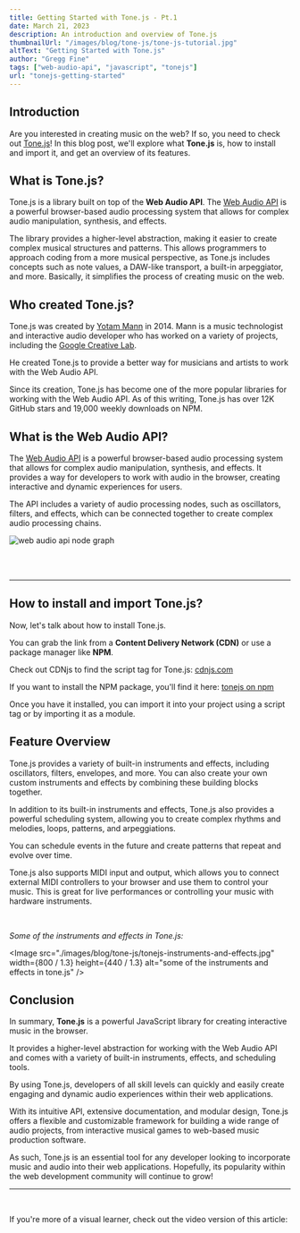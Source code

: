 ```yaml
---
title: Getting Started with Tone.js - Pt.1
date: March 21, 2023
description: An introduction and overview of Tone.js
thumbnailUrl: "/images/blog/tone-js/tone-js-tutorial.jpg"
altText: "Getting Started with Tone.js"
author: "Gregg Fine"
tags: ["web-audio-api", "javascript", "tonejs"]
url: "tonejs-getting-started"
---
```


## Introduction

Are you interested in creating music on the web?
If so, you need to check out [Tone.js](https://tonejs.github.io/)!
In this blog post, we'll explore what **Tone.js** is, how to install and import it,
and get an overview of its features.

## What is Tone.js?

Tone.js is a library built on top of the **Web Audio API**. The [Web Audio API](https://developer.mozilla.org/en-US/docs/Web/API/Web_Audio_API) is a powerful browser-based audio processing system
that allows for complex audio manipulation, synthesis, and effects.

The library provides a higher-level abstraction, making it easier to create complex musical structures and patterns.
This allows programmers to approach coding from a more musical perspective, as Tone.js includes concepts such as note values,
a DAW-like transport, a built-in arpeggiator, and more. Basically, it simplifies the process of creating music on the web.

## Who created Tone.js?

Tone.js was created by [Yotam Mann](https://yotammann.info/about) in 2014. Mann is a music technologist and interactive audio developer who has worked
on a variety of projects, including the [Google Creative Lab](https://yotammann.info/musiclab).

He created Tone.js to provide a better way for musicians and artists to work with the Web Audio API.

Since its creation, Tone.js has become one of the more popular libraries for working with the Web Audio API.
As of this writing, Tone.js has over 12K GitHub stars and 19,000 weekly downloads on NPM.

## What is the Web Audio API?

The [Web Audio API](https://webaudio.github.io/web-audio-api/) is a powerful browser-based audio processing system that allows for complex audio manipulation,
synthesis, and effects. It provides a way for developers to work with audio in the browser, creating interactive
and dynamic experiences for users.

The API includes a variety of audio processing nodes, such as oscillators, filters, and effects, which can be
connected together to create complex audio processing chains.

<Image
  src="./images/blog/tone-js/web-audio-api-nodes.jpg"
  width={500}
  height={247}
  alt="web audio api node graph"
/>

<br />
<br />
<hr />

## How to install and import Tone.js?

Now, let's talk about how to install Tone.js.

You can grab the link from a **Content Delivery Network (CDN)** or use a package manager like **NPM**.

Check out CDNjs to find the script tag for Tone.js: [cdnjs.com](https://cdnjs.com/libraries/tone)

If you want to install the NPM package, you'll find it here: [tonejs on npm](https://www.npmjs.com/package/tone)

Once you have it installed, you can import it into your project using a script tag or by importing it as a module.

## Feature Overview

Tone.js provides a variety of built-in instruments and effects, including oscillators, filters, envelopes, and more.
You can also create your own custom instruments and effects by combining these building blocks together.

In addition to its built-in instruments and effects, Tone.js also provides a powerful scheduling system, allowing you to
create complex rhythms and melodies, loops, patterns, and arpeggiations.

You can schedule events in the future and create patterns that repeat and evolve over time.

Tone.js also supports MIDI input and output, which allows you to connect external MIDI controllers to your browser and use them to control your music.
This is great for live performances or controlling your music with hardware instruments.

<br />

_Some of the instruments and effects in Tone.js:_

<Image
  src="./images/blog/tone-js/tonejs-instruments-and-effects.jpg"
  width={800 / 1.3}
  height={440 / 1.3}
  alt="some of the instruments and effects in tone.js"
/>

## Conclusion

In summary, **Tone.js** is a powerful JavaScript library for creating interactive music in the browser.

It provides a higher-level abstraction for working with the Web Audio API and comes with a variety of built-in instruments, effects, and scheduling tools.

By using Tone.js, developers of all skill levels can quickly and easily create engaging and dynamic audio experiences
within their web applications.

With its intuitive API, extensive documentation, and modular design, Tone.js offers a flexible and customizable
framework for building a wide range of audio projects, from interactive musical games to web-based music production software.

As such, Tone.js is an essential tool for any developer looking to incorporate music and audio into their web applications.
Hopefully, its popularity within the web development community will continue to grow!

---

<br />

If you're more of a visual learner, check out the video version of this article:

<YouTube
  id="ftGuDvm5zDQ"
  alt="Tone.js Getting Started"
  imgSrc="./images/blog/tone-js/tone-js-video.jpg"
/>

<Ad
  txt="To take your web development skills to the next level, check out DOM Events and JavaScript"
  imgSrc="./images/ads/dom-events-and-javascript-course.jpg"
  imgWidth="240"
  imgHeight="135"
  href="https://store.thecodecreative.com/dom-events-and-javascript"
/>
